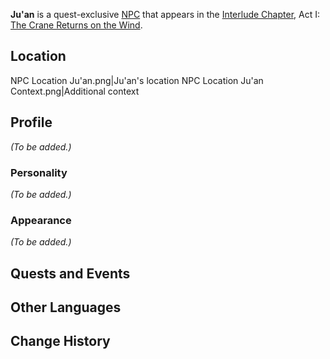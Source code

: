 {{Meta
<!-- Remove this template after adding the missing info -->
|missing_NPC_profile  = yes
}}
{{Character Infobox
|type             = Quest NPC
|image            = NPC Ju'an.png
|realname         = 
|region           = Liyue
|affiliation      = 
|title            = 
|voiceEN          = 
|voiceCN          = 
|voiceJP          = 
}}
'''Ju'an''' is a quest-exclusive [[NPC]] that appears in the [[Interlude Chapter]], Act I: [[The Crane Returns on the Wind]].

==Location==
<gallery hideaddbutton="true" captionalign="center">
NPC Location Ju'an.png|Ju'an's location
NPC Location Ju'an Context.png|Additional context
</gallery>

==Profile==
<!-- detailed story/lore information goes here -->
''(To be added.)''

===Personality===
''(To be added.)''

===Appearance===
''(To be added.)''

==Quests and Events==
{{Quest Appearances}}

==Other Languages==
{{Other Languages
|default_hidden = 1
|en      = Ju'an
|zhs     = 居安
|zhs_rm  = Jū'ān
|zht     = 居安
|zht_rm  = Jū'ān
|ja      = 居安
|ja_rm   = Kyoan{{Assumed}}
|ko      = 거안
|ko_rm   = 
|es      = Ju'an
|fr      = Ju'an
|ru      = Цзю Ань
|th      = Ju'an
|vi      = Ju'an
|de      = Ju’an
|id      = Ju'an
|pt      = Ju'an
}}

==Change History==
{{Change History|2.4}}